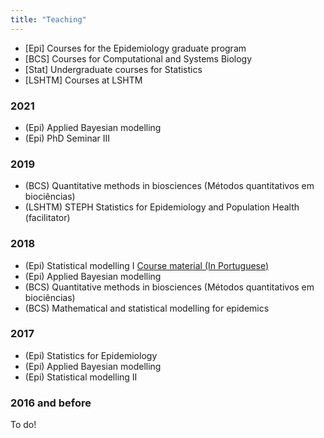 ```yaml
---
title: "Teaching"
---
```


- [Epi] Courses for the Epidemiology graduate program
- [BCS] Courses for Computational and Systems Biology
- [Stat] Undergraduate courses for Statistics
- [LSHTM] Courses at LSHTM


### 2021

- (Epi) Applied Bayesian modelling
- (Epi) PhD Seminar III

### 2019

- (BCS) Quantitative methods in biosciences (Métodos quantitativos em biociências)
- (LSHTM) STEPH Statistics for Epidemiology and Population Health (facilitator)


### 2018

- (Epi) Statistical modelling I [Course material (In Portuguese)](https://gitlab.procc.fiocruz.br/marcelo/me-I) 
- (Epi) Applied Bayesian modelling 
- (BCS) Quantitative methods in biosciences (Métodos quantitativos em biociências)
- (BCS) Mathematical and statistical modelling for epidemics

### 2017

- (Epi) Statistics for Epidemiology
- (Epi) Applied Bayesian modelling
- (Epi) Statistical modelling II

### 2016 and before 

To do!
